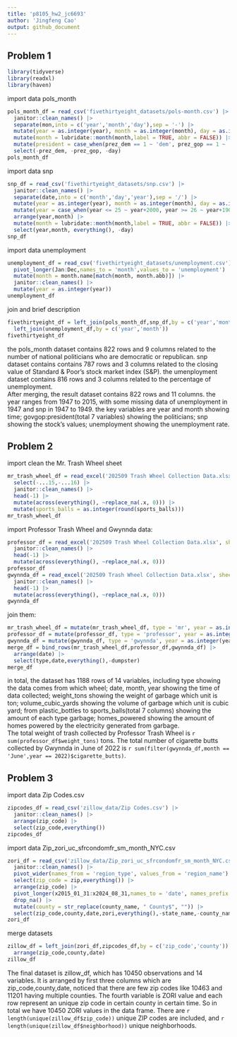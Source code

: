 ```yaml
---
title: 'p8105_hw2_jc6693'
author: 'Jingfeng Cao'
output: github_document
---
```


## Problem 1

```r
library(tidyverse)
library(readxl)
library(haven)
```

import data pols_month
```r
pols_month_df = read_csv('fivethirtyeight_datasets/pols-month.csv') |>
  janitor::clean_names() |>
  separate(mon,into = c('year','month','day'),sep = '-') |>
  mutate(year = as.integer(year), month = as.integer(month), day = as.integer(day)) |>
  mutate(month = lubridate::month(month,label = TRUE, abbr = FALSE)) |>
  mutate(president = case_when(prez_dem == 1 ~ 'dem', prez_gop == 1 ~ 'gop')) |>
  select(-prez_dem, -prez_gop, -day)
pols_month_df
```

import data snp
```r
snp_df = read_csv('fivethirtyeight_datasets/snp.csv') |>
  janitor::clean_names() |>
  separate(date,into = c('month','day','year'),sep = '/') |>
  mutate(year = as.integer(year), month = as.integer(month), day = as.integer(day)) |>
  mutate(year = case_when(year <= 25 ~ year+2000, year >= 26 ~ year+1900)) |>
  arrange(year,month) |>
  mutate(month = lubridate::month(month,label = TRUE, abbr = FALSE)) |>
  select(year,month, everything(), -day)
snp_df
```

import data unemployment
```r
unemployment_df = read_csv('fivethirtyeight_datasets/unemployment.csv') |>
  pivot_longer(Jan:Dec,names_to = 'month',values_to = 'unemployment') |>
  mutate(month = month.name[match(month, month.abb)]) |>
  janitor::clean_names() |>
  mutate(year = as.integer(year))
unemployment_df
```

join and brief description

```r
fivethirtyeight_df = left_join(pols_month_df,snp_df,by = c('year','month')) |>
  left_join(unemployment_df,by = c('year','month'))
fivethirtyeight_df
```

the pols_month dataset contains 822 rows and 9 columns related to the number of national politicians who are democratic or republican. snp dataset contains contains 787 rows and 3 columns related to the closing value of Standard & Poor’s stock market index (S&P). the umenployment dataset contains 816 rows and 3 columns related to the percentage of unemployment.   
After merging, the result dataset contains 822 rows and 11 columns. the year ranges from 1947 to 2015, with some missing data of unemployment in 1947 and snp in 1947 to 1949. the key variables are year and month showing time; govgop:president(total 7 variables) showing the politicians; snp showing the stock's values; unemployment showing the unemployment rate.

## Problem 2

import clean the Mr. Trash Wheel sheet
```r
mr_trash_wheel_df = read_excel('202509 Trash Wheel Collection Data.xlsx', sheet = 1, skip = 1) |>
  select(-...15,-...16) |>
  janitor::clean_names() |>
  head(-1) |>
  mutate(across(everything(), ~replace_na(.x, 0))) |>
  mutate(sports_balls = as.integer(round(sports_balls)))
mr_trash_wheel_df
```

import Professor Trash Wheel and Gwynnda data:
```r
professor_df = read_excel('202509 Trash Wheel Collection Data.xlsx', sheet = 2, skip = 1) |>
  janitor::clean_names() |>
  head(-1) |>
  mutate(across(everything(), ~replace_na(.x, 0)))
professor_df
gwynnda_df = read_excel('202509 Trash Wheel Collection Data.xlsx', sheet = 4, skip = 1) |>
  janitor::clean_names() |>
  head(-1) |>
  mutate(across(everything(), ~replace_na(.x, 0)))
gwynnda_df
```

join them:
```r
mr_trash_wheel_df = mutate(mr_trash_wheel_df, type = 'mr', year = as.integer(year))
professor_df = mutate(professor_df, type = 'professor', year = as.integer(year))
gwynnda_df = mutate(gwynnda_df, type = 'gwynnda', year = as.integer(year))
merge_df = bind_rows(mr_trash_wheel_df,professor_df,gwynnda_df) |>
  arrange(date) |>
  select(type,date,everything(),-dumpster)
merge_df
```

in total, the dataset has 1188 rows of 14 variables, including type showing the data comes from which wheel; date, month, year showing the time of data collected; weight_tons showing the weight of garbage which unit is ton; volume_cubic_yards showing the volume of garbage which unit is cubic yard; from plastic_bottles to sports_balls(total 7 columns) showing the amount of each type garbage; homes_powered showing the amount of homes powered by the electricity generated from garbage.     
The total weight of trash collected by Professor Trash Wheel is `r sum(professor_df$weight_tons)` tons. The total number of cigarette butts collected by Gwynnda in June of 2022 is `r sum(filter(gwynnda_df,month == 'June',year == 2022)$cigarette_butts)`. 

## Problem 3

import data Zip Codes.csv
```r
zipcodes_df = read_csv('zillow_data/Zip Codes.csv') |>
  janitor::clean_names() |>
  arrange(zip_code) |>
  select(zip_code,everything())
zipcodes_df
```

import data Zip_zori_uc_sfrcondomfr_sm_month_NYC.csv
```r
zori_df = read_csv('zillow_data/Zip_zori_uc_sfrcondomfr_sm_month_NYC.csv') |>
  janitor::clean_names() |>
  pivot_wider(names_from = 'region_type', values_from = 'region_name') |>
  select(zip_code = zip,everything()) |>
  arrange(zip_code) |>
  pivot_longer(x2015_01_31:x2024_08_31,names_to = 'date', names_prefix = 'x', values_to = 'zori') |>
  drop_na() |>
  mutate(county = str_replace(county_name, " County$", "")) |>
  select(zip_code,county,date,zori,everything(),-state_name,-county_name)
zori_df
```

merge datasets
```r
zillow_df = left_join(zori_df,zipcodes_df,by = c('zip_code','county')) |>
  arrange(zip_code,county,date)
zillow_df
```

The final dataset is zillow_df, which has 10450 observations and 14 variables. It is arranged by first three columns which are zip_code,county,date, noticed that there are few zip codes like 10463 and 11201 having multiple counties. The fourth variable is ZORI value and each row represent an unique zip code in certain county in certain time. So in total we have 10450 ZORI values in the data frame. There are `r length(unique(zillow_df$zip_code))` unique ZIP codes are included, and `r length(unique(zillow_df$neighborhood))` unique neighborhoods.   






